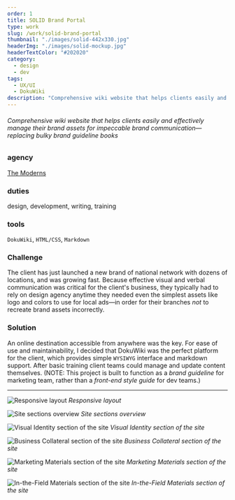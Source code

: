 ```yaml
---
order: 1
title: SOLID Brand Portal
type: work
slug: /work/solid-brand-portal
thumbnail: "./images/solid-442x330.jpg"
headerImg: "./images/solid-mockup.jpg"
headerTextColor: "#202020"
category:
  - design
  - dev
tags:
  - UX/UI
  - DokuWiki
description: "Comprehensive wiki website that helps clients easily and effectively manage their brand assets for impeccable brand communication—replacing bulky brand guideline books"
---
```


###### Comprehensive wiki website that helps clients easily and effectively manage their brand assets for impeccable brand communication—replacing bulky brand guideline books

<section class="portfolioDetail">

### agency

[The Moderns](https://themoderns.com)

</section>

<section class="portfolioDetail">

### duties

design, development, writing, training

</section>

<section class="portfolioDetail">

### tools

`DokuWiki`, `HTML/CSS`, `Markdown`

</section>

<section class="portfolioDetail">

### Challenge

The client has just launched a new brand of national network with dozens of locations, and was growing fast. Because effective visual and verbal communication was critical for the client's business, they typically had to rely on design agency anytime they needed even the simplest assets like logo and colors to use for local ads&mdash;in order for their branches _not_ to recreate brand assets incorrectly.

</section>

<section class="portfolioDetail">

### Solution

An online destination accessible from anywhere was the key. For ease of use and maintainability, I decided that DokuWiki was the perfect platform for the client, which provides simple `WYSIWYG` interface and markdown support. After basic training client teams could manage and update content themselves. (NOTE: This project is built to function as a _brand guideline_ for marketing team, rather than a _front-end style guide_ for dev teams.)

</section>

---

![Responsive layout](./images/solid-screen.jpg)
_Responsive layout_

![Site sections overview](./images/solid-overview.gif)
_Site sections overview_

![Visual Identity section of the site](./images/solid-visual.gif)
_Visual Identity section of the site_

![Business Collateral section of the site](./images/solid-collateral.gif)
_Business Collateral section of the site_

![Marketing Materials section of the site](./images/solid-marketing.gif)
_Marketing Materials section of the site_

![In-the-Field Materials section of the site](./images/solid-field.gif)
_In-the-Field Materials section of the site_
